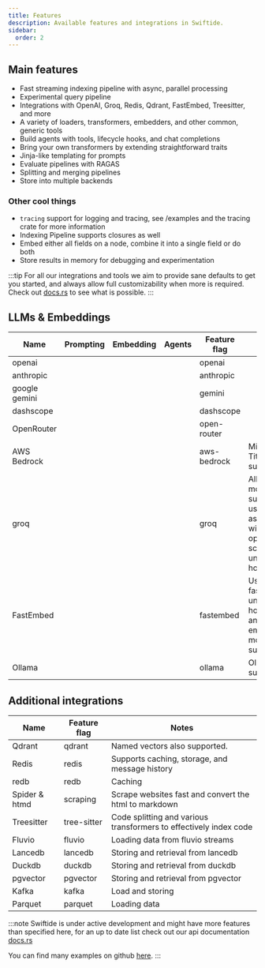 ```yaml
---
title: Features
description: Available features and integrations in Swiftide.
sidebar:
  order: 2
---
```



## Main features

- Fast streaming indexing pipeline with async, parallel processing
- Experimental query pipeline
- Integrations with OpenAI, Groq, Redis, Qdrant, FastEmbed, Treesitter, and more
- A variety of loaders, transformers, embedders, and other common, generic tools
- Build agents with tools, lifecycle hooks, and chat completions
- Bring your own transformers by extending straightforward traits
- Jinja-like templating for prompts
- Evaluate pipelines with RAGAS
- Splitting and merging pipelines
- Store into multiple backends

### Other cool things

- `tracing` support for logging and tracing, see /examples and the tracing crate for more information
- Indexing Pipeline supports closures as well
- Embed either all fields on a node, combine it into a single field or do both
- Store results in memory for debugging and experimentation

:::tip
For all our integrations and tools we aim to provide sane defaults to get you started, and always allow full customizability when more is required. Check out [docs.rs](https://docs.rs/crate/swiftide/latest/) to see what is possible.
:::

## LLMs & Embeddings

| Name          | Prompting                            | Embedding                            | Agents                               | Feature flag | Notes                                                                                  |
| ------------- | ------------------------------------ | ------------------------------------ | ------------------------------------ | ------------ | -------------------------------------------------------------------------------------- |
| openai        | <Icon name="approve-check-circle" /> | <Icon name="approve-check-circle" /> | <Icon name="approve-check-circle" /> | openai       |                                                                                        |
| anthropic     | <Icon name="approve-check-circle" /> | <Icon name="approve-check-circle" /> | <Icon name="approve-check-circle" /> | anthropic    |                                                                                        |
| google gemini | <Icon name="approve-check-circle" /> | <Icon name="approve-check-circle" /> | <Icon name="approve-check-circle" /> | gemini       |                                                                                        |
| dashscope     | <Icon name="approve-check-circle" /> | <Icon name="approve-check-circle" /> | <Icon name="approve-check-circle" /> | dashscope    |                                                                                        |
| OpenRouter    | <Icon name="approve-check-circle" /> | <Icon name="approve-check-circle" /> | <Icon name="approve-check-circle" /> | open-router  |                                                                                        |
| AWS Bedrock   | <Icon name="approve-check-circle" /> |                                      |                                      | aws-bedrock  | Mistral and Titan models supported                                                     |
| groq          | <Icon name="approve-check-circle" /> |                                      | <Icon name="approve-check-circle" /> | groq         | All major models supported, uses async_openai with Groq's openai schema under the hood |
| FastEmbed     |                                      | <Icon name="approve-check-circle" /> |                                      | fastembed    | Uses fastembed.rs under the hood, dense and sparse embedding models supported          |
| Ollama        | <Icon name="approve-check-circle" /> | <Icon name="approve-check-circle" /> | <Icon name="approve-check-circle" /> | ollama       | Ollama support                                                                         |

## Additional integrations

| Name          | Feature flag | Notes                                                             |
| ------------- | ------------ | ----------------------------------------------------------------- |
| Qdrant        | qdrant       | Named vectors also supported.                                     |
| Redis         | redis        | Supports caching, storage, and message history                    |
| redb          | redb         | Caching                                                           |
| Spider & htmd | scraping     | Scrape websites fast and convert the html to markdown             |
| Treesitter    | tree-sitter  | Code splitting and various transformers to effectively index code |
| Fluvio        | fluvio       | Loading data from fluvio streams                                  |
| Lancedb       | lancedb      | Storing and retrieval from lancedb                                |
| Duckdb        | duckdb       | Storing and retrieval from duckdb                                 |
| pgvector      | pgvector     | Storing and retrieval from pgvector                               |
| Kafka         | kafka        | Load and storing                                                  |
| Parquet       | parquet      | Loading data                                                      |

:::note
Swiftide is under active development and might have more features than specified here, for an up to date list check out our api documentation [docs.rs](https://docs.rs/crate/swiftide/latest/)

You can find many examples on github [here](https://github.com/bosun-ai/swiftide/tree/master/examples).
:::

